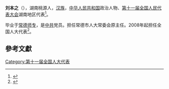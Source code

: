 '''刘本之'''（{{bd|1950年||}}），湖南桃源人，[[汉族|汉族]]，[[中华人民共和国|中华人民共和国]]政治人物、[[第十一届全国人民代表大会|第十一届全国人民代表大会]]湖南地区代表<ref>{{cite web|author=新华网|title=第十一届全国人大代表|url=http://news.xinhuanet.com/ziliao/2008-03/03/content_7708230.htm?node=36628|publisher=新华网|accessdate=2014-01-07|archive-date=2014-01-10|archive-url=https://web.archive.org/web/20140110211415/http://news.xinhuanet.com/ziliao/2008-03/03/content_7708230.htm?node=36628|dead-url=no}}</ref>。

毕业于[[常德师专|常德师专]]，是[[中共|中共]]党员。担任常德市人大常委会原主任。2008年起担任全国人大代表<ref>{{cite news|title=全国人大代表信息-刘本之|url=http://210.82.31.1:8084/delegate/viewDelegate.action?dbid=111689|accessdate=2013-04-05|newspaper=全国人大网|archive-url=https://web.archive.org/web/20140514074844/http://www.npc.gov.cn/delegate/viewDelegate.action?dbid=111689|archive-date=2014-05-14|dead-url=yes}}</ref>。

==參考文獻==
{{reflist}}
[[Category:第十一届全国人大代表|Category:第十一届全国人大代表]]